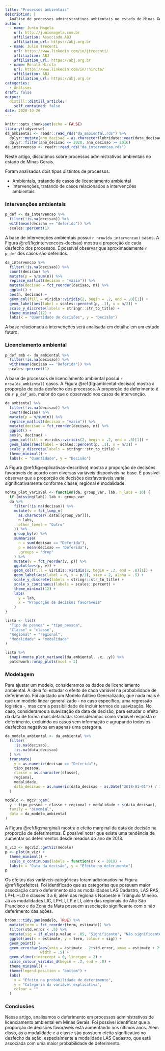 ```yaml
---
title: "Processos ambientais"
description: |
  Análise de processos administrativos ambientais no estado de Minas Gerais.
author:
  - name: Junio Magela
    url: http://juniomagela.com.br
    affiliation: Associado ABJ
    affiliation_url: https://abj.org.br
  - name: Julio Trecenti
    url: https://www.linkedin.com/in/jtrecenti/
    affiliation: ABJ
    affiliation_url: https://abj.org.br
  - name: Renata Hirota
    url: https://www.linkedin.com/in/rhirota/
    affiliation: ABJ
    affiliation_url: https://abj.org.br
categories:
  - Análises
draft: false
output:
  distill::distill_article:
    self_contained: false
date: 2020-10-26
---
```


```r
knitr::opts_chunk$set(echo = FALSE)
library(tidyverse)
da_ambiental <- readr::read_rds("da_ambiental.rds") %>% 
  dplyr::mutate(ano_decisao = as.character(lubridate::year(data_decisao))) %>% 
  dplyr::filter(ano_decisao <= 2020, ano_decisao >= 2016)
da_intervencao <- readr::read_rds("da_intervencao.rds")
```

Neste artigo, discutimos sobre processos administrativos ambientais no estado de Minas Gerais. 

Foram analisados dois tipos distintos de processos.

- Ambientais, tratando de casos de licenciamento ambiental
- Intervenções, tratando de casos relacionados a intervenções ambientais.

### Intervenções ambientais

```r
p_def <- da_intervencao %>% 
  filter(!is.na(decisao)) %>% 
  with(mean(decisao == "deferido")) %>% 
  scales::percent(1)
```


A base de intervenções ambientais possui `r nrow(da_intervencao)` casos. A Figura \@ref(fig:intervencoes-decisao) mostra a proporção de cada desfecho dos processos. É possível observar que aproximadamente `r p_def` dos casos são deferidos.

```r
da_intervencao %>% 
  filter(!is.na(decisao)) %>% 
  count(decisao) %>% 
  mutate(p = n/sum(n)) %>% 
  replace_na(list(decisao = "vazio")) %>% 
  mutate(decisao = fct_reorder(decisao, n)) %>% 
  ggplot() +
  aes(n, decisao) +
  geom_col(fill = viridis::viridis(2, begin = .2, end = .8)[1]) +
  geom_label(aes(label = scales::percent(p, .1), x = n/2)) +
  scale_y_discrete(labels = stringr::str_to_title) + 
  theme_minimal(12) +
  labs(x = "Quantidade de decisões", y = "Decisão")
```
A base relacionada a intervenções será analisada em detalhe em um estudo futuro.

### Licenciamento ambiental

```r
p_def_amb <- da_ambiental %>% 
  filter(!is.na(decisao)) %>% 
  with(mean(decisao == "Deferida")) %>% 
  scales::percent(1)
```


A base de processos de licenciamento ambiental possui `r nrow(da_ambiental)` casos. A Figura \@ref(fig:ambiental-decisao) mostra a proporção de cada desfecho dos processos. A proporção de deferimento é de `r p_def_amb`, maior do que o observado nos casos de intervenção.

```r
da_ambiental %>% 
  filter(!is.na(decisao)) %>% 
  count(decisao) %>% 
  mutate(p = n/sum(n)) %>% 
  replace_na(list(decisao = "vazio")) %>% 
  mutate(decisao = fct_reorder(decisao, n)) %>% 
  ggplot() +
  aes(n, decisao) +
  geom_col(fill = viridis::viridis(2, begin = .2, end = .8)[1]) +
  geom_label(aes(label = scales::percent(p, .1), x = n/2)) +
  scale_y_discrete(labels = stringr::str_to_title) + 
  theme_minimal() +
  labs(x = "Quantidade", y = "Decisão")
```

A Figura \@ref(fig:explicativas-descritivo) mostra a proporção de decisões favoráveis de acordo com diversas variáveis disponíveis na base. É possível observar que a proporção de decisões desfavoráveis varia significativamente conforme classe, regional e modalidade.

```r

monta_plot_variavel <- function(da, group_var, lab, n_labs = 10) {
  if (missing(lab)) lab <- group_var
  da %>% 
    filter(!is.na(decisao)) %>% 
    mutate(v = fct_lump_n(
      as.character(.data[[group_var]]), 
      n_labs, 
      other_level = "Outro"
    )) %>% 
    group_by(v) %>% 
    summarise(
      n = sum(decisao == "Deferida"),
      p = mean(decisao == "Deferida"), 
      .groups = "drop"
    ) %>% 
    mutate(v = fct_reorder(v, p)) %>% 
    ggplot(aes(p, v)) +
    geom_col(fill = viridis::viridis(2, begin = .2, end = .8)[1]) +
    geom_label(aes(label = n, x = p/2), size = 2, alpha = .5) +
    scale_y_discrete(labels = stringr::str_to_title) + 
    scale_x_continuous(labels = scales::percent) +
    theme_minimal(12) +
    labs(
      y = lab, 
      x = "Proporção de decisões favoráveis"
    )
}

lista <- list(
  "Tipo de pessoa" = "tipo_pessoa", 
  "Classe" = "classe",
  "Regional" = "regional", 
  "Modalidade" = "modalidade"
)

lista %>% 
  imap(~monta_plot_variavel(da_ambiental, .x, .y)) %>% 
  patchwork::wrap_plots(ncol = 2)

```

### Modelagem

Para ajustar um modelo, consideramos os dados de licenciamento ambiental. A ideia foi estudar o efeito de cada variável na probabilidade de deferimento. Foi ajustado um Modelo Aditivo Generalizado, que nada mais é que um modelo linear generalizado - no caso específico, uma regressão logística -, mas com a possibilidade de incluir termos de suavização. No caso, consideramos a suavização da data de decisão, para estudar o efeito da data de forma mais detalhada. Consideramos como variável resposta o deferimento, excluindo os casos sem informação e agrupando todos os desfechos negativos em apenas uma categoria.

```r
da_modelo_ambiental <- da_ambiental %>% 
  filter(
    !is.na(decisao),
    !is.na(data_decisao)
  ) %>% 
  transmute(
    y = as.numeric(decisao == "Deferida"),
    tipo_pessoa,
    classe = as.character(classe),
    regional,
    modalidade,
    data_decisao = as.numeric(data_decisao - as.Date("2018-01-01")) / 365
  )

modelo <- mgcv::gam(
  y ~ tipo_pessoa + classe + regional + modalidade + s(data_decisao),
  family = "binomial",
  data = da_modelo_ambiental
)
```

A Figura \@ref(fig:marginal) mostra o efeito marginal da data de decisão na proporção de deferimentos. É possível notar que existe uma tendência de aumentar os deferimentos desde meados do ano de 2018.

```r
m_viz <- mgcViz::getViz(modelo)
p <- plot(m_viz) +
  theme_minimal() +
  scale_x_continuous(labels = function(x) x + 2018) +
  labs(x = "Data da decisão", y = "Efeito no deferimento")
p
```

Os efeitos das variáveis categóricas foram adicionados na Figura \@ref(fig:efeitos). Foi identificado que as categorias que possuem maior associação com o deferimento são as modalidades LAS Cadastro, LAS RAS, LP+LI+LO e classes 3 a 6, além das regionais Noroeste e Triângulo Mineiro. Já as modalidades LIC, LP+LI, LP e LI, além das regionais do Alto São Francisco e da Zona da Mata possuem associação significante com o não deferimento das ações.

```r
broom:::tidy.gam(modelo, TRUE) %>% 
  mutate(term = fct_reorder(term, estimate)) %>% 
  filter(std.error < .5) %>% 
  mutate(sig = if_else(p.value < .05, "Significante", "Não significante")) %>% 
  ggplot(aes(x = estimate, y = term, colour = sig)) +
  geom_point() +
  geom_errorbar(aes(xmin = estimate - 2*std.error, xmax = estimate + 2*std.error),
                width = .5) +
  geom_vline(xintercept = 0, linetype = 2) +
  scale_colour_viridis_d(begin = .2, end = .8) +
  theme_minimal() +
  theme(legend.position = "bottom") +
  labs(
    x = "Efeito na probabilidade de deferimento", 
    y = "Categoria da variável explicativa",
    colour = ""
  )
```

### Conclusões

Nesse artigo, analisamos o deferimento em processos administrativos de licenciamento ambiental em Minas Gerais. Foi possível identificar que a proporção de decisões favoráveis está aumentando nos últimos anos. Além disso, as a modalidade e a classe são possuem efeito significativo no desfecho da ação, especialmente a modalidade LAS Cadastro, que está associada com uma maior probabilidade de deferimento.